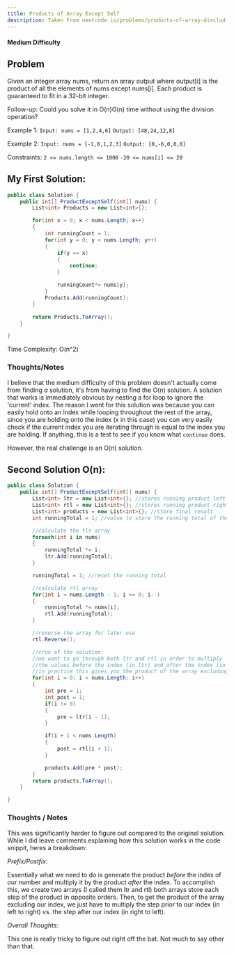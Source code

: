 ```yaml
---
title: Products of Array Except Self
description: Taken From neetcode.io/problems/products-of-array-discluding-self
---
```

#### Medium Difficulty

## Problem
Given an integer array nums, return an array output where output[i] is the product of all the elements of nums except nums[i].
Each product is guaranteed to fit in a 32-bit integer.

Follow-up: Could you solve it in O(n)O(n) time without using the division operation?

Example 1:
`Input: nums = [1,2,4,6]`
`Output: [48,24,12,8]`

Example 2:
`Input: nums = [-1,0,1,2,3]`
`Output: [0,-6,0,0,0]`

Constraints:
`2 <= nums.length <= 1000`
`-20 <= nums[i] <= 20`

## My First Solution:
```cs
public class Solution {
    public int[] ProductExceptSelf(int[] nums) {        
        List<int> Products = new List<int>{};

        for(int x = 0; x < nums.Length; x++)
        {
            int runningCount = 1;
            for(int y = 0; y < nums.Length; y++)
            {
                if(y == x)
                {
                    continue;
                }

                runningCount*= nums[y];
            }
            Products.Add(runningCount);
        }

        return Products.ToArray();
    }

}
```
Time Complexity: O(n^2)

### Thoughts/Notes

I believe that the medium difficulty of this problem doesn't actually come from finding *a* solution, it's from having to find the O(n) solution. A solution that works is immediately obvious by nesting a for loop to ignore the 'current' index. The reason I went for this solution was because you can easily hold onto an index while looping throughout the rest of the array, since you are holding onto the index (x in this case) you can very easily check if the current index you are iterating through is equal to the index you are holding. If anything, this is a test to see if you know what `continue` does.

However, the real challenge is an O(n) solution.

## Second Solution O(n):
```cs
public class Solution {
    public int[] ProductExceptSelf(int[] nums) {        
        List<int> ltr = new List<int>{}; //stores running product left to right
        List<int> rtl = new List<int>{}; //stores running product right to left
        List<int> products = new List<int>{}; //store final result
        int runningTotal = 1; //value to store the running total of the products

        //calculate the tlr array
        foreach(int i in nums)
        {
            runningTotal *= i;
            ltr.Add(runningTotal);
        }

        runningTotal = 1; //reset the running total

        //calculate rtl array
        for(int i = nums.Length - 1; i >= 0; i--)
        {
            runningTotal *= nums[i];
            rtl.Add(runningTotal); 
        }

        //reverse the array for later use
        rtl.Reverse();

        //crux of the solution:
        //we want to go through both ltr and rtl in order to multiply
        //the values before the index (in ltr) and after the index (in rtl)
        //in practice this gives you the product of the array excluding the index
        for(int i = 0; i < nums.Length; i++)
        {
            int pre = 1;
            int post = 1;
            if(i != 0)
            {
                pre = ltr[i - 1];
            }

            if(i + 1 < nums.Length)
            {
                post = rtl[i + 1];
            }

            products.Add(pre * post);
        }
        return products.ToArray();
    }

}
```

### Thoughts / Notes
This was significantly harder to figure out compared to the original solution. While I did leave comments explaining how this solution works in the code snippit, heres a breakdown:

*Prefix/Postfix:*

Essentially what we need to do is generate the product *before* the index of our number and multiply it by the product *after* the index. To accomplish this, we create two arrays (I called them ltr and rtl) both arrays store each step of the product in opposite orders. Then, to get the product of the array excluding our index, we just have to multiply the step prior to our index (in left to right) vs. the step after our index (in right to left).

*Overall Thoughts:*

This one is really tricky to figure out right off the bat. Not much to say other than that.
